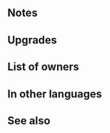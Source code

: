 {{Weapon Infobox
|tagid=SID_花嫁の向日葵＋
|intID=3074
|image=wep_lc122
|exclusive=0
|weaponType=Lance
|cost=300
|might=14
|range=1
|effect=At start of combat, if unit's HP ≥ 25%, grants Atk/Def+5 and bonus to Atk/Def during combat = current bonus on unit's Atk/Def. Calculates each stat bonus independently.
|statModifiers=0,14,0,0,0
|required=Bridal Sunflower
|refinePaths=default
|refineSP=350
|refineMedals=500
|refineStones=50
|properties=
}}
==Notes==
{{CombatBoostfromBonus}}
==Upgrades==
{{Weapon Upgrade List}}
==List of owners==
{{Skill Hero List}}
==In other languages==
{{OtherLanguages
|japanese=花嫁の向日葵＋
|german=Hochzeitsstrauß+
|spanishEU=Girasol nupcial +
|spanishLA=Girasol nupcial +
|french=Tournesol nup. +
|italian=Girasole nuziale+
|chineseTW=新娘的向日葵＋
|portuguese=Girassol nupcial+
}}
==See also==
{{See also skills|cond=Description LIKE '%bonus to%during combat = current bonus%on unit%calculate%'|columns=3}}
{{Weapons Navbox}}